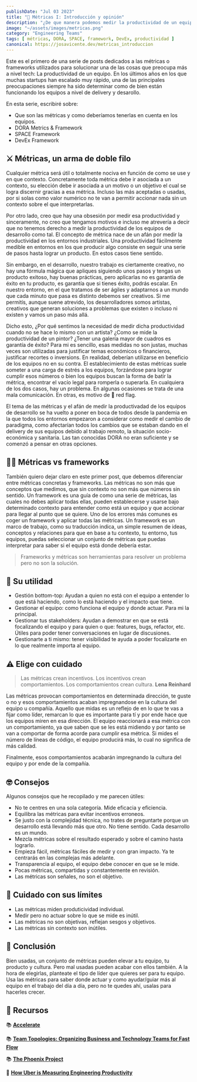 ```yaml
---
publishDate: "Jul 03 2023"
title: "📐 Métricas I: Introducción y opinión"
description: "¿De que manera podemos medir la productividad de un equipo de desarrollo? Por otro lado, ¿deberíamos hacerlo y para que?."
image: "~/assets/images/metricas.png"
category: "Engineering Teams"
tags: [ métricas, DORA, SPACE, framework, DevEx, productividad ]
canonical: https://josavicente.dev/metricas_introduccion
---
```


Este es el primero de una serie de posts dedicados a las métricas o frameworks utilizados para solucionar una de las cosas que preocupa más a nivel tech: La productividad de un equipo. En los últimos años
en los que muchas startups han escalado muy rápido, una de las principales preocupaciones siempre ha sido determinar como de bien están funcionando los equipos a nivel de delivery y desarollo.

En esta serie, escribiré sobre:

- Que son las métricas y como deberíamos tenerlas en cuenta en los equipos.
- DORA Metrics & Framework
- SPACE Framework
- DevEx Framework

## ⚔️ Métricas, un arma de doble filo

Cualquier métrica será útil o totalmente nociva en función de como se use y en que contexto. Concretamente toda métrica debe ir asociada a un contexto, su elección debe ir asociada a un motivo
o un objetivo el cual se logra discernir gracias a esa métrica. Incluso las más aceptadas o usadas, por si solas como valor numérico no te van a permitir accionar nada sin un contexto sobre el que interpretarlas.

Por otro lado, creo que hay una obsesión por medir esa productividad y sinceramente, no creo que tengamos motivos e incluso me atrevería a decir que no tenemos derecho a medir la productividad
de los equipos de desarrollo como tal. El concepto de métrica nace de un afán por medir la productividad en los entornos industriales. Una productividad fácilmente medible en entornos en los que
producir algo consiste en seguir una serie de pasos hasta lograr un producto. En estos casos tiene sentido.

Sin embargo, en el desarrollo, nuestro trabajo es ciertamente creativo, no hay una fórmula mágica que apliques siguiendo unos pasos y tengas un producto exitoso, hay buenas prácticas, pero aplicarlas no es garantía
de éxito en tu producto, es garantía que si tienes éxito, podrás escalar. En nuestro entorno, en el que tratamos de ser ágiles y adaptarnos a un mundo que cada minuto que pasa 
es distinto debemos ser creativos. Si me permitís, aunque suene atrevido, los desarrolladores somos artistas, creativos que generan
soluciones a problemas que existen o incluso ni existen y vamos un paso más allá. 

Dicho esto, ¿Por qué sentimos la necesidad de medir dicha productividad cuando no se hace lo mismo con un artista? ¿Como se mide la productividad de un pintor? ¿Tener una galería mayor de cuadros es garantía de éxito? 
Para mi es sencillo, esas medidas no son justas, muchas veces son utilizadas para justificar temas económicos o financieros, justificar recortes o inversions. En realidad, deberían utilizarse 
en beneficio de los equipos no en su contra. El establecimiento de estas métricas suele someter a una carga de estrés a los equipos, forzándose para lograr cumplir esos números o bien los equipos buscan la forma de batir la métrica, 
encontrar el vacío legal para romperla o superarla. En cualquiera de los dos casos, hay un problema. En algunas ocasiones se trata de una mala comunicación. En otras, es motivo de 🚩 red flag.

El tema de las métricas y el afán de medir la productivadad de los equipos de desarrollo se ha vuelto a poner en boca de todos desde la pandemia en la que todos los entornos empezaron a considerar
como medir el cambio de paradigma, como afectarían todos los cambios que se estaban dando en el delivery de sus equipos debido al trabajo remoto, la situación socio-económica y sanitaria.
Las tan conocidas DORA no eran suficiente y se comenzó a pensar en otras opciones.

## 👨‍🔬 Métricas vs frameworks

También quiero dejar claro en este primer post, que debemos diferenciar entre métricas concretas y frameworks. Las métricas no son más que conceptos que medimos, que sin contexto no son más que números sin sentido.
Un framework es una guía de como una serie de métricas, las cuales no debes aplicar todas ellas, pueden establecerse y usarse bajo determinado contexto para entender como está un equipo y que accionar para llegar al punto que se quiere.
Uno de los errores más comunes es coger un framework y aplicar todas las métricas. Un framework es un marco de trabajo, como su traducción indica, un simple resumen de ideas, conceptos y relaciones para
que en base a tu contexto, tu entorno, tus equipos, puedas seleccionar un conjunto de métricas que puedas interpretar para saber si el equipo está donde debería estar.

> Frameworks y métricas son herramientas para resolver un problema pero no son la solución.

## 🧰 Su utilidad

- Gestión bottom-top: Ayudan a quien no está con el equipo a entender lo que está haciendo, como lo está haciendo y el impacto que tiene.
- Gestionar el equipo: como funciona el equipo y donde actuar. Para mi la principal.
- Gestionar tus stakeholders: Ayudan a demostrar en que se está focalizando el equipo y para quien o que: features, bugs, refactor, etc. Útiles para poder tener conversaciones en lugar de discusiones.
- Gestionarte a ti mismo: tener visibilidad te ayuda a poder focalizarte en lo que realmente importa al equipo.

## ⚠️ Elige con cuidado

> Las métricas crean incentivos. Los incentivos crean comportamientos. Los comportamientos crean cultura. **Lena Reinhard**

Las métricas provocan comportamientos en determinada dirección, te guste o no y esos comportamientos acaban impregnandose en la cultura del equipo u compañía. Aquello que midas es
un reflejo de en lo que te vas a fijar como líder, remarcan lo que es importante para tí y por ende hace que los equipos miren en esa dirección. El equipo reaccionará a esa métrica con un
comportamiento, ya que saben que se les está midiendo y por tanto se van a comportar de forma acorde para cumplir esa métrica. Si mides el número de líneas de código, el equipo producirá más, lo cual no
significa de más calidad.

Finalmente, esos comportamientos acabarán impregnando la cultura del equipo y por ende de la compañía.

## 🤓 Consejos

Algunos consejos que he recopilado y me parecen útiles:

- No te centres en una sola categoría. Mide eficacia y eficiencia.
- Equilibra las métricas para evitar incentivos erroneos.
- Se justo con la complejidad técnica, no trates de preguntarte porque un desarrollo está llevando más que otro. No tiene sentido. Cada desarrollo es un mundo.
- Mezcla métricas sobre el resultado esperado y sobre el camino hasta lograrlo.
- Empieza fácil, métricas fáciles de medir y con gran impacto. Ya te centrarás en las complejas más adelante.
- Transparencia al equipo, el equipo debe conocer en que se le mide.
- Pocas métricas, compartidas y constantemente en revisión.
- Las métricas son señales, no son el objetivo.

## 🛑 Cuidado con sus límites

- Las métricas miden produticividad individual.
- Medir pero no actuar sobre lo que se mide es inútil.
- Las métricas no son objetivas, reflejan sesgos y objetivos.
- Las métricas sin contexto son inútiles.

## 🧠 Conclusión

Bien usadas, un conjunto de métricas pueden elevar a tu equipo, tu producto y cultura. Pero mal usadas pueden acabar con ellos también. A la hora de elegirlas, planteate el tipo de
líder que quieres ser para tu equipo. Usa las métricas para saber donde actuar y como ayudar/guiar más al equipo en el trabajo del día a día, pero no te quedes ahí, usalas para hacerles crecer.


## 📖 Recursos
📚 **[Accelerate](https://amzn.to/3CPacnR)**

📚 **[Team Topologies: Organizing Business and Technology Teams for Fast Flow](https://amzn.to/3NQI4qK)**

📚 **[The Phoenix Project](https://amzn.to/3CNtIBh)**

📑 **[How Uber is Measuring Engineering Productivity](https://newsletter.pragmaticengineer.com/p/uber-eng-productivity)**